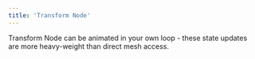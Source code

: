 ```yaml
---
title: 'Transform Node'
---
```


Transform Node can be animated in your own loop - these state updates are more
heavy-weight than direct mesh access.

<code src="./TransformNode.tsx" />
